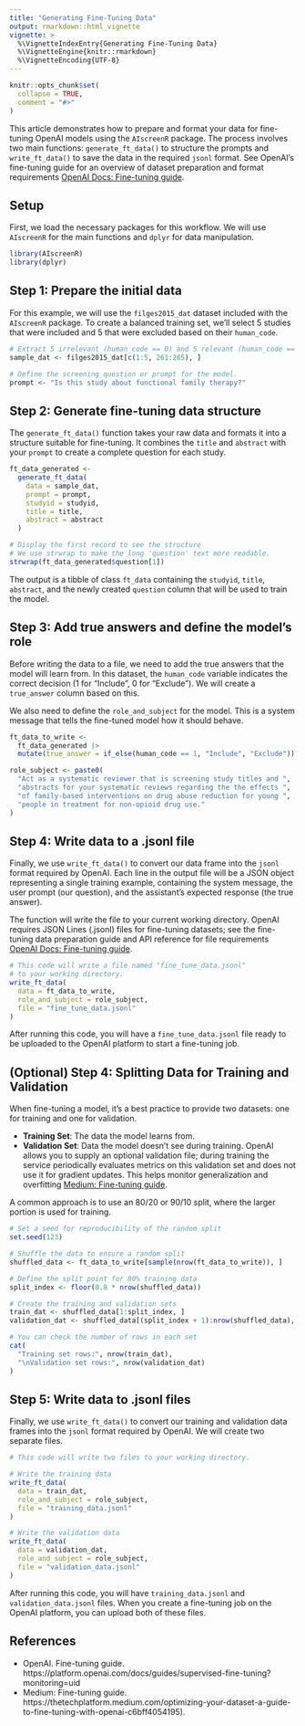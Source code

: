 ```yaml
---
title: "Generating Fine-Tuning Data"
output: rmarkdown::html_vignette
vignette: >
  %\VignetteIndexEntry{Generating Fine-Tuning Data}
  %\VignetteEngine{knitr::rmarkdown}
  %\VignetteEncoding{UTF-8}
---
```


```r
knitr::opts_chunk$set(
  collapse = TRUE,
  comment = "#>"
)
```

This article demonstrates how to prepare and format your data for fine-tuning OpenAI models using the `AIscreenR` package. The process involves two main functions: `generate_ft_data()` to structure the prompts and `write_ft_data()` to save the data in the required `jsonl` format. See OpenAI’s fine-tuning guide for an overview of dataset preparation and format requirements [OpenAI Docs: Fine-tuning guide](https://platform.openai.com/docs/guides/supervised-fine-tuning?monitoring=ui).

## Setup

First, we load the necessary packages for this workflow. We will use `AIscreenR` for the main functions and `dplyr` for data manipulation.

```r
library(AIscreenR)
library(dplyr)
```

## Step 1: Prepare the initial data

For this example, we will use the `filges2015_dat` dataset included with the `AIscreenR` package. To create a balanced training set, we'll select 5 studies that were included and 5 that were excluded based on their `human_code`.

```r
# Extract 5 irrelevant (human_code == 0) and 5 relevant (human_code == 1) records.
sample_dat <- filges2015_dat[c(1:5, 261:265), ]

# Define the screening question or prompt for the model.
prompt <- "Is this study about functional family therapy?"
```

## Step 2: Generate fine-tuning data structure

The `generate_ft_data()` function takes your raw data and formats it into a structure suitable for fine-tuning. It combines the `title` and `abstract` with your `prompt` to create a complete question for each study.

```r
ft_data_generated <-
  generate_ft_data(
    data = sample_dat,
    prompt = prompt,
    studyid = studyid,
    title = title,
    abstract = abstract
  )

# Display the first record to see the structure
# We use strwrap to make the long 'question' text more readable.
strwrap(ft_data_generated$question[1])
```

The output is a tibble of class `ft_data` containing the `studyid`, `title`, `abstract`, and the newly created `question` column that will be used to train the model.

## Step 3: Add true answers and define the model's role

Before writing the data to a file, we need to add the true answers that the model will learn from. In this dataset, the `human_code` variable indicates the correct decision (1 for "Include", 0 for "Exclude"). We will create a `true_answer` column based on this.

We also need to define the `role_and_subject` for the model. This is a system message that tells the fine-tuned model how it should behave.

```r
ft_data_to_write <-
  ft_data_generated |>
  mutate(true_answer = if_else(human_code == 1, "Include", "Exclude"))

role_subject <- paste0(
  "Act as a systematic reviewer that is screening study titles and ",
  "abstracts for your systematic reviews regarding the the effects ",
  "of family-based interventions on drug abuse reduction for young ",
  "people in treatment for non-opioid drug use."
)
```

## Step 4: Write data to a .jsonl file

Finally, we use `write_ft_data()` to convert our data frame into the `jsonl` format required by OpenAI. Each line in the output file will be a JSON object representing a single training example, containing the system message, the user prompt (our question), and the assistant's expected response (the true answer).

The function will write the file to your current working directory. OpenAI requires JSON Lines (.jsonl) files for fine-tuning datasets; see the fine-tuning data preparation guide and API reference for file requirements [OpenAI Docs: Fine-tuning guide](https://platform.openai.com/docs/guides/supervised-fine-tuning?monitoring=ui).

```r
# This code will write a file named "fine_tune_data.jsonl"
# to your working directory.
write_ft_data(
  data = ft_data_to_write,
  role_and_subject = role_subject,
  file = "fine_tune_data.jsonl"
)
```

After running this code, you will have a `fine_tune_data.jsonl` file ready to be uploaded to the OpenAI platform to start a fine-tuning job.

## (Optional) Step 4: Splitting Data for Training and Validation

When fine-tuning a model, it's a best practice to provide two datasets: one for training and one for validation.

*   **Training Set**: The data the model learns from.
*   **Validation Set**: Data the model doesn't see during training. OpenAI allows you to supply an optional validation file; during training the service periodically evaluates metrics on this validation set and does not use it for gradient updates. This helps monitor generalization and overfitting [Medium: Fine-tuning guide](https://thetechplatform.medium.com/optimizing-your-dataset-a-guide-to-fine-tuning-with-openai-c6bff4054195).

A common approach is to use an 80/20 or 90/10 split, where the larger portion is used for training.

```r
# Set a seed for reproducibility of the random split
set.seed(123)

# Shuffle the data to ensure a random split
shuffled_data <- ft_data_to_write[sample(nrow(ft_data_to_write)), ]

# Define the split point for 80% training data
split_index <- floor(0.8 * nrow(shuffled_data))

# Create the training and validation sets
train_dat <- shuffled_data[1:split_index, ]
validation_dat <- shuffled_data[(split_index + 1):nrow(shuffled_data), ]

# You can check the number of rows in each set
cat(
  "Training set rows:", nrow(train_dat),
  "\nValidation set rows:", nrow(validation_dat)
)
```

## Step 5: Write data to .jsonl files

Finally, we use `write_ft_data()` to convert our training and validation data frames into the `jsonl` format required by OpenAI. We will create two separate files.

```r
# This code will write two files to your working directory.

# Write the training data
write_ft_data(
  data = train_dat,
  role_and_subject = role_subject,
  file = "training_data.jsonl"
)

# Write the validation data
write_ft_data(
  data = validation_dat,
  role_and_subject = role_subject,
  file = "validation_data.jsonl"
)
```

After running this code, you will have `training_data.jsonl` and `validation_data.jsonl` files. When you create a fine-tuning job on the OpenAI platform, you can upload both of these files.

## References

- OpenAI. Fine-tuning guide. https://platform.openai.com/docs/guides/supervised-fine-tuning?monitoring=uid
- Medium: Fine-tuning guide. https://thetechplatform.medium.com/optimizing-your-dataset-a-guide-to-fine-tuning-with-openai-c6bff4054195).